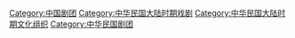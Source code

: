 [[Category:中国剧团|Category:中国剧团]]
[[Category:中华民国大陆时期戏剧|Category:中华民国大陆时期戏剧]]
[[Category:中华民国大陆时期文化组织|Category:中华民国大陆时期文化组织]]
[[Category:中华民国剧团|Category:中华民国剧团]]